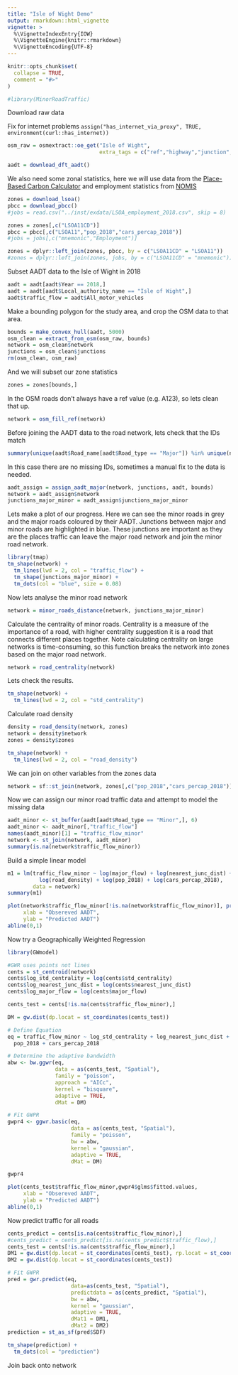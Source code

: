```yaml
---
title: "Isle of Wight Demo"
output: rmarkdown::html_vignette
vignette: >
  %\VignetteIndexEntry{IOW}
  %\VignetteEngine{knitr::rmarkdown}
  %\VignetteEncoding{UTF-8}
---
```


```r
knitr::opts_chunk$set(
  collapse = TRUE,
  comment = "#>"
)
```

```r
#library(MinorRoadTraffic)
```

Download raw data

Fix for internet problems `assign("has_internet_via_proxy", TRUE, environment(curl::has_internet))`

```r
osm_raw = osmextract::oe_get("Isle of Wight", 
                             extra_tags = c("ref","highway","junction","maxspeed"))

aadt = download_dft_aadt()
```

We also need some zonal statistics, here we will use data from the [Place-Based Carbon Calculator](https://www.carbon.place) and employment statistics from [NOMIS](https://www.nomisweb.co.uk)

```r

zones = download_lsoa()
pbcc = download_pbcc()
#jobs = read.csv("../inst/exdata/LSOA_employment_2018.csv", skip = 8)

zones = zones[,c("LSOA11CD")]
pbcc = pbcc[,c("LSOA11","pop_2018","cars_percap_2018")]
#jobs = jobs[,c("mnemonic","Employment")]

zones = dplyr::left_join(zones, pbcc, by = c("LSOA11CD" = "LSOA11"))
#zones = dplyr::left_join(zones, jobs, by = c("LSOA11CD" = "mnemonic"))
```


Subset AADT data to the Isle of Wight in 2018

```r
aadt = aadt[aadt$Year == 2018,]
aadt = aadt[aadt$Local_authority_name == "Isle of Wight",]
aadt$traffic_flow = aadt$All_motor_vehicles
```

Make a bounding polygon for the study area, and crop the OSM data to that area.

```r
bounds = make_convex_hull(aadt, 5000)
osm_clean = extract_from_osm(osm_raw, bounds)
network = osm_clean$network
junctions = osm_clean$junctions
rm(osm_clean, osm_raw)
```

And we will subset our zone statistics

```r
zones = zones[bounds,]
```

In the OSM roads don't always have a ref value (e.g. A123), so lets clean that up.

```r
network = osm_fill_ref(network)
```
Before joining the AADT data to the road network, lets check that the IDs match

```r
summary(unique(aadt$Road_name[aadt$Road_type == "Major"]) %in% unique(network$ref))
```
In  this case there are no missing IDs, sometimes a manual fix to the data is needed.

```r
aadt_assign = assign_aadt_major(network, junctions, aadt, bounds)
network = aadt_assign$network
junctions_major_minor = aadt_assign$junctions_major_minor
```
Lets make a plot of our progress. Here we can see the minor roads in grey and the major roads coloured by their AADT. Junctions between major and minor roads are highlighted in blue. These junctions are important as they are the places traffic can leave the major road network and join the minor road network.

```r
library(tmap)
tm_shape(network) +
  tm_lines(lwd = 2, col = "traffic_flow") +
  tm_shape(junctions_major_minor) +
  tm_dots(col = "blue", size = 0.08)
```
Now lets analyse the minor road network


```r
network = minor_roads_distance(network, junctions_major_minor)
```
Calculate the centrality of minor roads. Centrality is a measure of the importance of a road, with higher centrality suggestion it is a road that connects different places together. Note calculating centrality on large networks is time-consuming, so this function breaks the network into zones based on the major road network. 

```r
network = road_centrality(network)
```

Lets check the results.

```r
tm_shape(network) +
  tm_lines(lwd = 2, col = "std_centrality")
```

Calculate road density

```r
density = road_density(network, zones)
network = density$network
zones = density$zones

```
```r
tm_shape(network) +
  tm_lines(lwd = 2, col = "road_density")
```

We can join on other variables from the zones data

```r
network = sf::st_join(network, zones[,c("pop_2018","cars_percap_2018")], largest = TRUE)
```


Now we can assign our minor road traffic data and attempt to model the missing data

```r
aadt_minor <- st_buffer(aadt[aadt$Road_type == "Minor",], 6)
aadt_minor <- aadt_minor[,"traffic_flow"]
names(aadt_minor)[1] = "traffic_flow_minor"
network <- st_join(network, aadt_minor)
summary(is.na(network$traffic_flow_minor))
```
Build a simple linear model

```r
m1 = lm(traffic_flow_minor ~ log(major_flow) + log(nearest_junc_dist) + log(std_centrality) +
          log(road_density) + log(pop_2018) + log(cars_percap_2018),
        data = network)
summary(m1)
```

```r
plot(network$traffic_flow_minor[!is.na(network$traffic_flow_minor)], predict(m1),
     xlab = "Obsereved AADT",
     ylab = "Predicted AADT")
abline(0,1)
```
Now try a Geographically Weighted Regression

```r
library(GWmodel)

#GWR uses points not lines
cents = st_centroid(network)
cents$log_std_centrality = log(cents$std_centrality)
cents$log_nearest_junc_dist = log(cents$nearest_junc_dist)
cents$log_major_flow = log(cents$major_flow)

cents_test = cents[!is.na(cents$traffic_flow_minor),]

DM = gw.dist(dp.locat = st_coordinates(cents_test))

# Define Equation
eq = traffic_flow_minor ~ log_std_centrality + log_nearest_junc_dist + log_major_flow +
  pop_2018 + cars_percap_2018

# Determine the adaptive bandwidth
abw <- bw.ggwr(eq,
               data = as(cents_test, "Spatial"),
               family = "poisson",
               approach = "AICc",
               kernel = "bisquare", 
               adaptive = TRUE,
               dMat = DM)

# Fit GWPR
gwpr4 <- ggwr.basic(eq, 
                    data = as(cents_test, "Spatial"), 
                    family = "poisson",
                    bw = abw,
                    kernel = "gaussian",
                    adaptive = TRUE,
                    dMat = DM)

gwpr4


```


```r
plot(cents_test$traffic_flow_minor,gwpr4$glms$fitted.values,
     xlab = "Obsereved AADT",
     ylab = "Predicted AADT")
abline(0,1)
```

Now predict traffic for all roads

```r
cents_predict = cents[is.na(cents$traffic_flow_minor),]
#cents_predict = cents_predict[is.na(cents_predict$traffic_flow),]
cents_test = cents[!is.na(cents$traffic_flow_minor),]
DM1 = gw.dist(dp.locat = st_coordinates(cents_test), rp.locat = st_coordinates(cents_predict))
DM2 = gw.dist(dp.locat = st_coordinates(cents_test))

# Fit GWPR
pred = gwr.predict(eq, 
                    data=as(cents_test, "Spatial"),
                    predictdata = as(cents_predict, "Spatial"),
                    bw = abw,
                    kernel = "gaussian",
                    adaptive = TRUE,
                    dMat1 = DM1,
                    dMat2 = DM2)
prediction = st_as_sf(pred$SDF) 

```

```r
tm_shape(prediction) +
  tm_dots(col = "prediction")
```

Join back onto network


